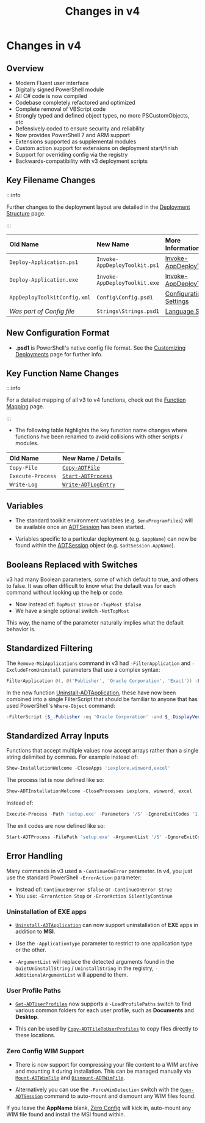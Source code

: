 ﻿---
sidebar_position: 4
title: 'Changes in v4'
description: 'Guidance on what has changed in v4.'
slug: /getting-started/changes-in-v4
hide_title: true
tags:
  - Changes
  - Getting Started
---

# Changes in v4

## Overview

- Modern Fluent user interface
- Digitally signed PowerShell module
- All C# code is now compiled
- Codebase completely refactored and optimized
- Complete removal of VBScript code
- Strongly typed and defined object types, no more PSCustomObjects, etc
- Defensively coded to ensure security and reliability
- Now provides PowerShell 7 and ARM support
- Extensions supported as supplemental modules
- Custom action support for extensions on deployment start/finish
- Support for overriding config via the registry
- Backwards-compatibility with v3 deployment scripts

## Key Filename Changes

:::info

Further changes to the deployment layout are detailed in the [Deployment Structure](/docs/deployment-concepts/deployment-structure) page.

:::

| **Old Name**                 | **New Name**                  | **More Information**                                                    |
|:-----------------------------|:------------------------------|:------------------------------------------------------------------------|
| `Deploy-Application.ps1`     | `Invoke-AppDeployToolkit.ps1` | [Invoke-AppDeployToolkit](/docs/deployment-concepts/invoke-appdeploytoolkit) |
| `Deploy-Application.exe`     | `Invoke-AppDeployToolkit.exe` | [Invoke-AppDeployToolkit](/docs/deployment-concepts/invoke-appdeploytoolkit) |
| `AppDeployToolkitConfig.xml` | `Config\Config.psd1`          | [Configuration Settings](/docs/reference/config-settings)                    |
| *Was part of Config file*    | `Strings\Strings.psd1`        | [Language Strings](/docs/reference/language-strings)                       |

## New Configuration Format

- **.psd1** is PowerShell's native config file format. See the [Customizing Deployments](/docs/usage/customizing-deployments) page for further info.

## Key Function Name Changes

:::info

For a detailed mapping of all v3 to v4 functions, check out the [Function Mapping](/docs/reference/v4-function-mapping) page.

:::

- The following table highlights the key function name changes where functions hve been renamed to avoid collisions with other scripts / modules.

| **Old Name**      | **New Name / Details**                                        |
|:------------------|:--------------------------------------------------------------|
| `Copy-File`       | [`Copy-ADTFile`](/docs/reference/functions/Copy-ADTFile)           |
| `Execute-Process` | [`Start-ADTProcess`](/docs/reference/functions/Start-ADTProcess)   |
| `Write-Log`       | [`Write-ADTLogEntry`](/docs/reference/functions/Write-ADTLogEntry) |

## Variables

- The standard toolkit environment variables (e.g. `$envProgramFiles`) will be available once an [ADTSession](/docs/reference/adtsession-object) has been started.

- Variables specific to a particular deployment (e.g. `$appName`) can now be found within the [ADTSession](/docs/reference/adtsession-object) object (e.g. `$adtSession.AppName`).

## Booleans Replaced with Switches

v3 had many Boolean parameters, some of which default to true, and others to false. It was often difficult to know what the default was for each command without looking up the help or code.

- Now instead of: `TopMost $true` or `-TopMost $false`
- We have a single optional switch `-NotTopMost`

This way, the name of the parameter naturally implies what the default behavior is.

## Standardized Filtering

The `Remove-MsiApplications` command in v3 had `-FilterApplication` and `-ExcludeFromUninstall` parameters that use a complex syntax:

```powershell
FilterApplication @(, @('Publisher', 'Oracle Corporation', 'Exact')) -ExcludeFromUninstall @(, @('DisplayName', 'Java 8 Update 45', 'Contains'))
```

In the new function [Uninstall-ADTApplication](/docs/reference/functions/Uninstall-ADTApplication), these have now been combined into a single FilterScript that should be familiar to anyone that has used PowerShell's `Where-Object` command:

```powershell
-FilterScript {$_.Publisher -eq 'Oracle Corporation' -and $_.DisplayVersion -notmatch 'Java 8 Update 45'}
```

## Standardized Array Inputs

Functions that accept multiple values now accept arrays rather than a single string delimited by commas. For example instead of:

```powershell
Show-InstallationWelcome -CloseApps 'iexplore,winword,excel'
```

The process list is now defined like so:

```powershell
Show-ADTInstallationWelcome -CloseProcesses iexplore, winword, excel
```

Instead of:

```powershell
Execute-Process -Path 'setup.exe' -Parameters '/S' -IgnoreExitCodes '1,2'
```

The exit codes are now defined like so:

```powershell
Start-ADTProcess -FilePath 'setup.exe' -ArgumentList '/S' -IgnoreExitCodes 1,2
```

## Error Handling

Many commands in v3 used a `-ContinueOnError` parameter. In v4, you just use the standard PowerShell `-ErrorAction` parameter:

- Instead of: `ContinueOnError $false` or `-ContinueOnError $true`
- You use: `-ErrorAction Stop` or `-ErrorAction SilentlyContinue`

### Uninstallation of EXE apps

- [`Uninstall-ADTApplication`](/docs/reference/functions/Uninstall-ADTApplication) can now support uninstallation of **EXE** apps in addition to **MSI**.

- Use the `-ApplicationType` parameter to restrict to one application type or the other.

- `-ArgumentList` will replace the detected arguments found in the `QuietUninstallString` / `UninstallString` in the registry, `-AdditionalArgumentList` will append to them.

### User Profile Paths

- [`Get-ADTUserProfiles`](/docs/reference/functions/Get-ADTUserProfiles) now supports a `-LoadProfilePaths` switch to find various common folders for each user profile, such as **Documents** and **Desktop**.

- This can be used by [`Copy-ADTFileToUserProfiles`](/docs/reference/functions/Copy-ADTFileToUserProfiles) to copy files directly to these locations.

### Zero Config WIM Support

- There is now support for compressing your file content to a WIM archive and mounting it during installation. This can be managed manually via [`Mount-ADTWimFile`](/docs/reference/functions/Mount-ADTWimFile) and [`Dismount-ADTWimFile`](/docs/reference/functions/Dismount-ADTWimFile).

- Alternatively you can use the `-ForceWimDetection` switch with the [`Open-ADTSession`](/docs/reference/functions/Open-ADTSession) command to auto-mount and dismount any WIM files found.

If you leave the **AppName** blank, [Zero Config](/docs/deployment-concepts/zero-config-deployment) will kick in, auto-mount any WIM file found and install the MSI found within.

<br />
